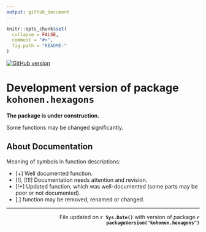 ```yaml
---
output: github_document
---
```


<!-- README.md is generated from README.Rmd. Please edit that file -->
 
```r
knitr::opts_chunk$set(
  collapse = FALSE,
  comment = "#>",
  fig.path = "README-"
)
```

<!-- [![CRAN_version](http://www.r-pkg.org/badges/version/kohonen.hexagons)](https://cran.r-project.org/package=kohonen.hexagons) -->
[![GitHub version](https://img.shields.io/badge/GitHub-v`r packageVersion("kohonen.hexagons")`-brightgreen.svg)](https://github.com/GegznaV/kohonen.hexagons)

<!-- [![Travis-CI Build Status](https://travis-ci.org/GegznaV/kohonen.hexagons.png?branch=master)](https://travis-ci.org/GegznaV/kohonen.hexagons) -->
<!-- [![codecov.io](https://codecov.io/github/GegznaV/kohonen.hexagons/coverage.svg?branch=master)](https://codecov.io/github/GegznaV/kohonen.hexagons?branch=master) -->

  
Development version of package `kohonen.hexagons` 
==========================================


**The package is under construction.**

Some functions may be changed significantly.

About Documentation
--------------------

Meaning of symbols in function descriptions:

- [+] Well documented function.
- [!], [!!!] Documentation needs attention and revision.
- [!+] Updated function, which was well-documented (some parts may be poor or not documented).
- [.] function may be removed, renamed or changed.


* * *


 <p align="right"> 
 File updated on <b>`r Sys.Date()`</b> with version of package  <b>`r packageVersion("kohonen.hexagons")`</b>
 </p>    
